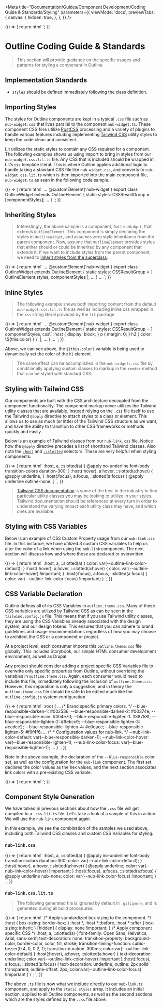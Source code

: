 
<Meta
  title="Documentation/Guides/Component Development/Coding Guide & Standards/Styling"
  parameters={{
    viewMode: 'docs',
    previewTabs: {
      canvas: {
        hidden: true,
      },
    },
  }}
/>

<Story name="Introduction">
  {() => {
    return html``;
  }}
</Story>

# Outline Coding Guide & Standards

> This section will provide guidance on the specific usages and patterns for styling a component in Outline.

## Implementation Standards

- `styles` should be defined immediately following the class definition.

## Importing Styles

The styles for Outline components are kept in a typical `.css` file such as `nub-widget.css` that lives parallel to the
component `nub-widget.ts`. These component CSS files utilize [PostCSS](https://postcss.org/) processing and a variety of plugins to handle various
features including implementing [Tailwind CSS](https://tailwindcss.com/) utility styles to keep the code clean and consistent.

Lit utilizes the static styles to contain any CSS required for a component. The following examples shows us using import to bring in
styles from our `nub-widget.css.lit.ts` file. Any CSS that is included should be wrapped in Lit’s `css` template literal.
This is where Outline applies additional logic to handle taking a standard CSS file like `nub-widget.css`,
and converts to `nub-widget.css.lit.ts` which is then imported into the main component file, `nub-widget.ts` as seen in the following code sample.

<Story name="Importing Styles">
  {() => {
    return html`
<nub-code-block language="typescript" class="mb-6">
...
@customElement('nub-widget')
export class OutlineWidget extends OutlineElement {
  static styles: CSSResultGroup = [componentStyles];
  ...
}
</nub-code-block>
`;
  }}
</Story>

## Inheriting Styles

> Interestingly, the above sample is a component, `OutlineWidget`, that extends `OutlineElement`.
This component is simply declaring the styles in `OutlineWidget`, and assumes zero style inheritance from the parent component.
Now, assume that `OutlineElement` provides styles that either should or could be inherited by any component
that extends it. If we want to include styles from the parent component, we
need to [inherit styles from the superclass](https://lit.dev/docs/components/styles/#inheriting-styles-from-a-superclass).

<Story name="Inheriting Styles">
  {() => {
    return html`
<nub-code-block language="typescript" class="mb-6">
...
@customElement('nub-widget')
export class OutlineWidget extends OutlineElement {
  static styles: CSSResultGroup = [
    OutlineElement.styles,
    componentStyles
  ];
  ...
}
...
</nub-code-block>
`;
  }}
</Story>

## Inline Styles

> The following example shows both importing content from the default `nub-widget.css.lit.ts`
file as well as including inline css wrapped in the `css` string literal provided by the `lit` package.

<Story name="Inline Styles">
  {() => {
    return html`
<nub-code-block language="typescript" class="mb-6">
...
@customElement('nub-widget')
export class OutlineWidget extends OutlineElement {
  static styles: CSSResultGroup = [
    componentStyles,
    css\`
      :host {
        display: block;
      }
      p {
        margin: 0;
      }
      h2 {
        color: \${this.color}
      }
    \`
  ];
  ...
}
...
</nub-code-block>
`;
  }}
</Story>

Above, we can see above, the `${this.color}` variable is being used to dynamically
set the color of the `h2` element.

> The same effect can be accomplished in the `nub-widgets.css` file by conditionally
applying custom classes to markup in the `render` method that can be styled with standard CSS.

## Styling with Tailwind CSS

Our components are built with the CSS architecture decoupled from the component functionality.
The component markup never utilizes the Tailwind utility classes that are available,
instead relying on the `.css` file itself to use the Tailwind `@apply` directive to attach
styles to a class or element.
This allows us to use as much (or little) of the Tailwind CSS structure as we want,
and have the ability to transition to other CSS frameworks or methods quickly and easily.

Below is an example of Tailwind classes from our `nub-link.css` file.
Notice how the `@apply` directive precedes a list of shorthand Tailwind classes.
Also note the [`:host`](https://developer.mozilla.org/en-US/docs/Web/CSS/:host) and [`::slotted`](https://developer.mozilla.org/en-US/docs/Web/CSS/::slotted) selectors. These are very helpful when styling components.

<Story name="Using Tailwind CSS">
  {() => {
    return html`
<nub-code-block language="css" class="mb-6">
:host,
a,
::slotted(a) {
  @apply no-underline font-body transition-colors duration-300;
}
:host(:hover),
a:hover,
::slotted(a:hover) {
  @apply underline;
}
:host(:focus),
a:focus,
::slotted(a:focus) {
  @apply underline outline-none;
}
</nub-code-block>
`;
  }}
</Story>

> [Tailwind CSS documentation](https://tailwindcss.com/docs) is some of the best in the industry to find
particular utility classes you may be looking to utililze in your styles.
Tailwind documentation should be referenced at every turn in order to understand
the varying impact each utility class may have, and which ones are available.

## Styling with CSS Variables

Below is an example of CSS Custom Property usage from our `nub-link.css` file.
In this instance, we have utilized 3 custom CSS variables to help us alter the color of a link when using the `nub-link` component.
The next section will discuss how and where those are declared or overwritten.

<Story name="Using CSS Variables">
  {() => {
    return html`
<nub-code-block language="css" class="mb-6">
:host,
a,
::slotted(a) {
  color: var(--outline-link-color-default);
}
:host(:hover),
a:hover,
::slotted(a:hover) {
  color: var(--outline-link-color-hover) !important;
}
:host(:focus),
a:focus,
::slotted(a:focus) {
  color: var(--outline-link-color-focus) !important;
}
</nub-code-block>
`;
  }}
</Story>

## CSS Variable Declaration

Outline defines all of its CSS Variables in `outline.theme.css`. Many of these CSS variables are utilized by Tailwind CSS as can be seen in the `tailwind.config.js` file.
This means that if you use Tailwind utility classes, they are using the CSS Variables already associated with the design system, and our design tokens.
This ensures that you can adhere to brand guidelines and usage recommendations regardless of how you may choose to architect the CSS or a component or project.

At a project level, each consumer imports this `outline.theme.css` file globally.
This includes Storybook, our simple HTML consumer development environment, as well as Drupal.

Any project should consider adding a project specific CSS Variables file to overwrite only specific properties from Outline, without overriding the variables in `outline.theme.css`.
Again, each consumer would need to include this file, immediately following the inclusion of `outline.theme.css`.
However, this separation is only a suggestion, and in theory the `outline.theme.css` file should be safe to be edited much like the `outline.config.js` system configuration.

<Story name="Defining CSS Variables">
  {() => {
    return html`
<nub-code-block language="css" class="mb-6">
:root {
  ...
  /* Brand specific primary colors. */
  --blue-responsible-darken-1: #002536;
  --blue-responsible-darken-2: #00374e;
  --blue-responsible-main: #004e70;
  --blue-responsible-lighten-1: #38758f;
  --blue-responsible-lighten-2: #9ebcc9;
  --blue-responsible-lighten-3: #ccdce2;
  --blue-responsible-lighten-4: #e0eaee;
  --blue-responsible-lighten-5: #f0f4f6;
  ...
  /*
   * Configuration values for nub-link.
   */
  --nub-link-color-default: var(--blue-responsible-darken-1);
  --nub-link-color-hover: var(--blue-responsible-lighten-1);
  --nub-link-color-focus: var(--blue-responsible-lighten-1);
  ...
}
</nub-code-block>
`;
  }}
</Story>

Note in the above example, the declaration of the `--blue-responsible` color set,
as well as the configuration for the `nub-link` component.
The first set declares the color values as the hex values,
and the next section associates link colors with a pre-existing CSS variable.

<Story name="Component Style Generation">
  {() => {
    return html``;
  }}
</Story>

## Component Style Generation

We have talked in previous sections about how the `.css` file will get compiled to a `.css.lit.ts` file.
Let's take a look at a sample of this in action. We will use the `nub-link` component again.

In this example, we see the combination of the samples we used above, including both Tailwind CSS classes and custom CSS Variables for styling.

### `nub-link.css`

<Story name="-- nub-link.css">
  {() => {
    return html`
<nub-code-block language="css" class="mb-6">
:host,
a,
::slotted(a) {
  @apply no-underline font-body transition-colors duration-300;
  color: var(--nub-link-color-default);
}
:host(:hover),
a:hover,
::slotted(a:hover) {
  @apply underline;
  color: var(--nub-link-color-hover) !important;
}
:host(:focus),
a:focus,
::slotted(a:focus) {
  @apply underline nub-none;
  color: var(--nub-link-color-focus) !important;
}
</nub-code-block>
    `;
  }}
</Story>

### `nub-link.css.lit.ts`

> The following generated file is ignored by default in `.gitignore`, and is generated during all build procedures.

<Story name="-- nub-link.css.lit.ts">
  {() => {
    return html`
<nub-code-block language="jsx" class="mb-6">
/* Apply standardized box sizing to the component. */
:host {
  box-sizing: border-box;
}
:host *,
:host *::before,
:host *::after {
  box-sizing: inherit;
}
[hidden] {
  display: none !important;
}
/* Apply component specific CSS */
:host, a, ::slotted(a) {
  font-family: Open Sans, Helvetica, Arial, sans-serif;
  text-decoration: none;
  transition-property: background-color, border-color, color, fill, stroke;
  transition-timing-function: cubic-bezier(0.4, 0, 0.2, 1);
  transition-duration: 300ms;
  color:var(--outline-link-color-default)
}
:host(:hover), a:hover, ::slotted(a:hover) {
  text-decoration: underline;
  color:var(--outline-link-color-hover) !important
}
:host(:focus), a:focus, ::slotted(a:focus) {
  text-decoration: underline;
  outline: 2px solid transparent;
  outline-offset: 2px;
  color:var(--outline-link-color-focus) !important
}
\`;
</nub-code-block>
    `;
  }}
</Story>

The above `.ts` file is now what we include directly to our `nub-link.ts` component,
and apply to the `static styles` array. It includes an initial section, applied to all Outline components,
as well as the second sections which are the styles defined by the `.css` file above.
